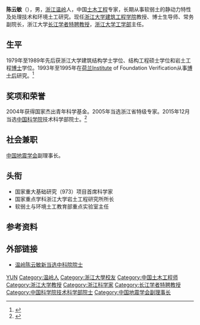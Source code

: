 '''陈云敏'''（{{bd|1962年|2月|}}），男，[[浙江|浙江]][[温岭|温岭]]人，中国[[土木工程|土木工程]]专家，长期从事软弱土的静动力特性及处理技术和环境土工研究。现任[[浙江大学建筑工程学院|浙江大学建筑工程学院]]教授、博士生导师、常务副院长，浙江大学[[长江学者特聘教授|长江学者特聘教授]]，[[浙江大学工学部|浙江大学工学部]]主任。

== 生平 ==
1979年至1989年先后获浙江大学建筑结构学士学位、结构工程硕士学位和岩土工程[[博士|博士]]学位。1993年至1995年在[[荷兰|荷兰]]Institute of Foundation Verification从事[[博士后|博士后]]研究。<ref>{{cite web |url=http://www.cunet.com.cn/daxue/HTML/226519_3.html |language= |title=浙江大学罗民兴、杨树锋、陈云敏教授当选中国科学院院士 |publisher=中国大学网 |date=2015-12-07 |accessdate= |archive-url=https://web.archive.org/web/20190713192336/http://www.cunet.com.cn/daxue/HTML/226519_3.html |archive-date=2019-07-13 |dead-url=yes }}</ref>

== 奖项和荣誉 ==
2004年获得国家杰出青年科学基金。2005年当选浙江省特级专家。2015年12月当选[[中国科学院|中国科学院]]技术科学部院士。<ref>{{cite web|url=http://www.gx211.com/news/2015127/n9484322376.html | language= | title=陈云敏院士——浙江大学教授 |publisher=中国高校之窗 |date=2015-12-07 |accessdate= }}</ref>

== 社会兼职 ==
[[中国地震学会|中国地震学会]]副理事长。

== 头衔 ==
* 国家重大基础研究（973）项目首席科学家
* 国家重点学科浙江大学岩土工程研究所所长
* 软弱土与环境土工教育部重点实验室主任

== 参考资料 ==
{{reflist}}

== 外部链接 ==
* [https://web.archive.org/web/20170305013553/http://www.taizhou.com.cn/news/2015-12/08/content_2679508.htm 温岭陈云敏新当选中科院院士]

{{中国科学院技术科学部院士}}
{{第七批“长江学者奖励计划”特聘教授}}
{{Navboxes 
| title  = 陈云敏在[[中国地震学会|中国地震学会]]的职务
| list1  =
{{中国地震学会第十届理事会}}
}}

{{Authority control}}
{{DEFAULTSORT:Chen陈}}
[[Category:陈姓|YUN]]
[[Category:温岭人|Category:温岭人]]
[[Category:浙江大學校友|Category:浙江大學校友]]
[[Category:中国土木工程师|Category:中国土木工程师]]
[[Category:浙江大学教授|Category:浙江大学教授]]
[[Category:浙江科学家|Category:浙江科学家]]
[[Category:长江学者特聘教授|Category:长江学者特聘教授]]
[[Category:中国科学院技术科学部院士|Category:中国科学院技术科学部院士]]
[[Category:中国地震学会副理事长|Category:中国地震学会副理事长]]